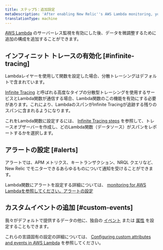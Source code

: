 ```yaml
---
title: ステップ5：追加設定
metaDescription: 'After enabling New Relic''s AWS Lambda monitoring, you can set up alerts and custom events.'
translationType: machine
---
```


[AWS Lambda](/docs/serverless-function-monitoring/aws-lambda-monitoring/enable-lambda-monitoring/enable-aws-lambda-monitoring) のサーバーレス監視を有効にした後、データを微調整するために追加の構成を追加することができます。

## インフィニット トレースの有効化 [#infinite-tracing]

Lambdaレイヤーを使用して関数を設定した場合、分散トレーシングはデフォルトで含まれています。

[Infinite Tracing](/docs/distributed-tracing/infinite-tracing/introduction-infinite-tracing) と呼ばれる高度なタイプの分散型トレーシングを使用するサービスとLambda関数が通信する場合、Lambda関数のこの機能を有効にする必要があります。これにより、LambdaのスパンがInfinite Tracingが追跡する残りのスパンに含まれるようになります。

これをLambda関数に設定するには、 [Infinite Tracing steps](/docs/distributed-tracing/infinite-tracing/set-trace-observer) を参照して、トレースオブザーバーを作成し、どのLambda関数（データソース）がスパンをレポートするかを選択します。

## アラートの設定 [#alerts]

アラートでは、APM メトリクス、キートランザクション、NRQL クエリなど、New Relic でモニターできるあらゆるものについて通知を受けることができます。

Lambda関数にアラートを設定する詳細については、 [monitoring for AWS Lambdaを参照してください。アラートの設定](https://discuss.newrelic.com/t/relic-solution-new-relic-monitoring-for-aws-lambda-configuring-alerts/96045)

## カスタムイベントの追加 [#custom-events]

我々がデフォルトで提供するデータの他に、独自の [イベント](/docs/using-new-relic/welcome-new-relic/get-started/glossary#event) または [属性](/docs/using-new-relic/welcome-new-relic/get-started/glossary#attribute) を設定することもできます。

これらの言語固有の設定の詳細については、 [Configuring custom attributes and events in AWS Lambda](https://discuss.newrelic.com/t/configuring-custom-attributes-and-events-in-aws-lambda/96043) を参照してください。